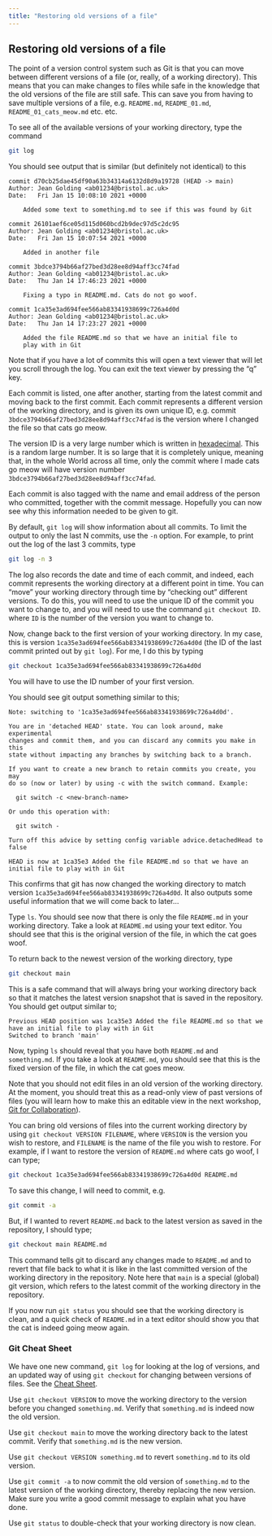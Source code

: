 ```yaml
---
title: "Restoring old versions of a file"
---
```



## Restoring old versions of a file

The point of a version control system such as Git is that you can move between different versions of a file (or, really, of a working directory). This means that you can make changes to files while safe in the knowledge that the old versions of the file are still safe. This can save you from having to save multiple versions of a file, e.g. `README.md`, `README_01.md`, `README_01_cats_meow.md` etc. etc.

To see all of the available versions of your working directory, type the command

```.bash
git log
```

You should see output that is similar (but definitely not identical) to this

```
commit d70cb25dae45df90a63b34314a6132d8d9a19728 (HEAD -> main)
Author: Jean Golding <ab01234@bristol.ac.uk>
Date:   Fri Jan 15 10:08:10 2021 +0000

    Added some text to something.md to see if this was found by Git

commit 26101aef6ce05d115d060bcd2b9dec97d5c2dc95
Author: Jean Golding <ab01234@bristol.ac.uk>
Date:   Fri Jan 15 10:07:54 2021 +0000

    Added in another file

commit 3bdce3794b66af27bed3d28ee8d94aff3cc74fad
Author: Jean Golding <ab01234@bristol.ac.uk>
Date:   Thu Jan 14 17:46:23 2021 +0000

    Fixing a typo in README.md. Cats do not go woof.

commit 1ca35e3ad694fee566ab83341938699c726a4d0d
Author: Jean Golding <ab01234@bristol.ac.uk>
Date:   Thu Jan 14 17:23:27 2021 +0000

    Added the file README.md so that we have an initial file to
    play with in Git
```

Note that if you have a lot of commits this will open a text viewer that will let you scroll through the log. You can exit the text viewer by pressing the "q" key.

Each commit is listed, one after another, starting from the latest commit and moving back to the first commit. Each commit represents a different version of the working directory, and is given its own unique ID, e.g. commit `3bdce3794b66af27bed3d28ee8d94aff3cc74fad` is the version where I changed the file so that cats go meow.

The version ID is a very large number which is written in [hexadecimal](https://en.wikipedia.org/wiki/Hexadecimal). This is a random large number. It is so large that it is completely unique, meaning that, in the whole World across all time, only the commit where I made cats go meow will have version number `3bdce3794b66af27bed3d28ee8d94aff3cc74fad`.

Each commit is also tagged with the name and email address of the person who committed, together with the commit message. Hopefully you can now see why this information needed to be given to git.

By default, `git log` will show information about all commits. To limit the output to only the last N commits, use the `-n` option. For example, to print out the log of the last 3 commits, type

```.bash
git log -n 3
```

The log also records the date and time of each commit, and indeed, each commit represents the working directory at a different point in time. You can “move” your working directory through time by “checking out” different versions. To do this, you will need to use the unique ID of the commit you want to change to, and you will need to use the command `git checkout ID`. where `ID` is the number of the version you want to change to.

Now, change back to the first version of your working directory. In my case, this is version `1ca35e3ad694fee566ab83341938699c726a4d0d` (the ID of the last commit printed out by `git log`). For me, I do this by typing

```.bash
git checkout 1ca35e3ad694fee566ab83341938699c726a4d0d
```

You will have to use the ID number of your first version.

You should see git output something similar to this;

```
Note: switching to '1ca35e3ad694fee566ab83341938699c726a4d0d'.

You are in 'detached HEAD' state. You can look around, make experimental
changes and commit them, and you can discard any commits you make in this
state without impacting any branches by switching back to a branch.

If you want to create a new branch to retain commits you create, you may
do so (now or later) by using -c with the switch command. Example:

  git switch -c <new-branch-name>

Or undo this operation with:

  git switch -

Turn off this advice by setting config variable advice.detachedHead to false

HEAD is now at 1ca35e3 Added the file README.md so that we have an initial file to play with in Git
```

This confirms that git has now changed the working directory to match version `1ca35e3ad694fee566ab83341938699c726a4d0d`. It also outputs some useful information that we will come back to later...

Type `ls`. You should see now that there is only the file `README.md` in your working directory. Take a look at `README.md` using your text editor. You should see that this is the original version of the file, in which the cat goes woof.

To return back to the newest version of the working directory, type

```.bash
git checkout main
```

This is a safe command that will always bring your working directory back so that it matches the latest version snapshot that is saved in the repository. You should get output similar to;

```
Previous HEAD position was 1ca35e3 Added the file README.md so that we have an initial file to play with in Git
Switched to branch 'main'
```

Now, typing `ls` should reveal that you have both `README.md` and `something.md`. If you take a look at `README.md`, you should see that this is the fixed version of the file, in which the cat goes meow.

Note that you should not edit files in an old version of the working directory. At the moment, you should treat this as a read-only view of past versions of files (you will learn how to make this an editable view in the next workshop, [Git for Collaboration](https://chryswoods.com/git_collaboration)).

You can bring old versions of files into the current working directory by using `git checkout VERSION FILENAME`, where `VERSION` is the version you wish to restore, and `FILENAME` is the name of the file you wish to restore. For example, if I want to restore the version of `README.md` where cats go woof, I can type;

```.bash
git checkout 1ca35e3ad694fee566ab83341938699c726a4d0d README.md
```

To save this change, I will need to commit, e.g.

```.bash
git commit -a
```

But, if I wanted to revert `README.md` back to the latest version as saved in the repository, I should type;

```.bash
git checkout main README.md
```

This command tells git to discard any changes made to `README.md` and to revert that file back to what it is like in the last committed version of the working directory in the repository. Note here that `main` is a special (global) git version, which refers to the latest commit of the working directory in the repository.

If you now run `git status` you should see that the working directory is clean, and a quick check of `README.md` in a text editor should show you that the cat is indeed going meow again.

### Git Cheat Sheet

We have one new command, `git log` for looking at the log of versions, and an updated way of using `git checkout` 
for changing between versions of files. See the [Cheat Sheet](./910-cheat-sheet.qmd).



::: {#exercise-1 .callout-note title="Exercise" icon=false}

Use `git checkout VERSION` to move the working directory to the version before you changed `something.md`. Verify that `something.md` is indeed now the old version.

Use `git checkout main` to move the working directory back to the latest commit. Verify that `something.md` is the new version.

Use `git checkout VERSION something.md` to revert `something.md` to its old version.

Use `git commit -a` to now commit the old version of `something.md` to the latest version of the working directory, thereby replacing the new version. Make sure you write a good commit message to explain what you have done.

Use `git status` to double-check that your working directory is now clean.

:::

